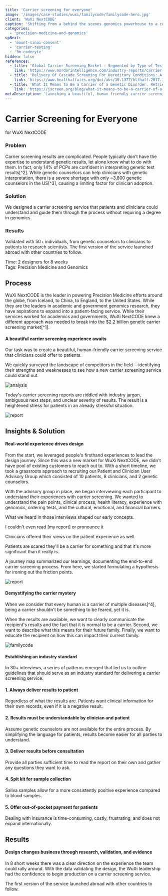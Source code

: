 ```yaml
---
title: 'Carrier screening for everyone'
image: '/images/case-studies/wuxi/familycode/familycode-hero.jpg'
client: 'WuXi NextCODE'
caption: 'Shifting from a behind the scenes genomics powerhouse to a consumer-friendly service.'
categories:
  - 'precision-medicine-and-genomics'
upNext:
  - 'mount-sinai-consent'
  - 'carrier-testing'
  - '3m-coderyte'
hidden: false
references:
  - title: 'Global Carrier Screening Market - Segmented by Type of Test, Disease, and Geography - Growth, Trends and Forecasts. Retrieved July 24, 2018, from '
    link: 'https://www.mordorintelligence.com/industry-reports/carrier-screening-market'
  - title: 'Delivery Of Cascade Screening For Hereditary Conditions: A Scoping Review Of The Literature. Retrieved July 24, 2018, from '
    link: 'https://www.healthaffairs.org/doi/abs/10.1377/hlthaff.2017.1630'
  - title: 'What It Means to Be a Carrier of a Genetic Disorder. Retrieved July 24, 2018, from'
    link: 'https://jscreen.org/blog/what-it-means-to-be-a-carrier-of-a-genetic-disorder/'
metaDescription: 'Launching a beautiful, human friendly carrier screening service for planning healthy families.'
---
```



# Carrier Screening for Everyone

for WuXi NextCODE

### Problem

Carrier screening results are complicated. People typically don't have the expertise to understand genetic results, let alone know what to do with them. In fact, only 14% of PCPs are confident in interpreting genetic test results[^2]. While genetic counselors can help clinicians with genetic interpretation, there is a severe shortage with only ~3,800 genetic counselors in the US[^3], causing a limiting factor for clinician adoption.

### Solution

We designed a carrier screening service that patients and clinicians could understand and guide them through the process without requiring a degree in genomics.

### Results

Validated with 50+ individuals, from genetic counselors to clinicians to patients to research scientists. The first version of the service launched abroad with other countries to follow.

<span class="text--uppercase text--gray text--bold text--spacing text--md">
  Time:
</span> 2 designers for 8 weeks
<br />
<span class="text--uppercase text--gray text--bold text--spacing text--md">
  Tags:
</span> Precision Medicine and Genomics
<Divider />

## Process

WuXi NextCODE is the leader in powering Precision Medicine efforts around the globe, from Iceland, to China, to England, to the United States. While they are the leaders in academic and government genomics research, they have aspirations to expand into a patient-facing service. While their services worked for academics and governments, WuXi NextCODE knew a different approach was needed to break into the \$2.2 billion genetic carrier screening market[^1].

#### A beautiful carrier screening experience awaits

Our task was to create a beautiful, human-friendly carrier screening service that clinicians could offer to patients.

We quickly surveyed the landscape of competitors in the field &mdash;identifying their strengths and weaknesses to see how a new carrier screening service could stand out.

![analysis](/images/case-studies/wuxi/familycode/familycode-competitive-analysis-2.jpg)

Today's carrier screening reports are riddled with industry jargon, ambiguous next steps, and unclear severity of results. The result is a heightened stress for patients in an already stressful situation.

![report](/images/case-studies/wuxi/familycode/familycode-report.jpg)

<Divider />

## Insights & Solution

#### Real-world experience drives design

From the start, we leveraged people's firsthand experiences to lead the design journey. Since this was a new market for WuXi NextCODE, we didn't have pool of existing customers to reach out to. With a short timeline, we took a grassroots approach to recruiting our Patient and Clinician User Advisory Group which consisted of 10 patients, 8 clinicians, and 2 genetic counselors.

With the advisory group in place, we began interviewing each participant to understand their experiences with carrier screening. We wanted to understand the pain points, clinical process, health literacy, experience with genomics, ordering tests, and the cultural, emotional, and financial barriers.

What we heard in those interviews shaped our early concepts.

<Quote quotee="Patient" quoteeSub="">
  I couldn't even read [my report] or pronounce it
</Quote>

Clinicians offered their views on the patient experience as well.

<Quote quotee="Clinician" quoteeSub="">
  Patients are scared they'll be a carrier for something and that it's more
  significant than it really is.
</Quote>

A journey map summarized our learnings, documenting the end-to-end carrier screening process. From here, we started formulating a hypothesis for ironing out the friction points.

![report](/images/case-studies/wuxi/familycode/familycode-journey-map.jpg)

#### Demystifying the carrier mystery

When we consider that every human is a carrier of multiple diseases[^4], being a carrier shouldn't be something to be feared, yet it is.

When the results are available, we want to clearly communicate the recipient's results and the fact that it is normal to be a carrier. Second, we want to describe what this means for their future family. Finally, we want to educate the recipient on how this can impact their current family.

![familycode](/images/case-studies/wuxi/familycode/familycode-mockup2.jpg)

#### Establishing an industry standard

In 30+ interviews, a series of patterns emerged that led us to outline guidelines that should serve as an industry standard for delivering a carrier screening service.

#### 1. Always deliver results to patient

Regardless of what the results are. Patients want clinical information for their own records, even if it is a negative result.

#### 2. Results must be understandable by clinician and patient

Assume genetic counselors are not available for the entire process. By simplifying the language for patients, results become easier for all parties to understand.

#### 3. Deliver results before consultation

Provide all parties sufficient time to read the report on their own and gather any questions they want to ask.

#### 4. Spit kit for sample collection

Saliva samples allow for a more consistently positive experience compared to blood samples.

#### 5. Offer out-of-pocket payment for patients

Dealing with insurance is time-consuming, costly, frustrating, and does not expand internationally.

<Divider />

## Results

#### Design changes business through research, validation, and evidence

In 8 short weeks there was a clear direction on the experience the team could rally around. With the data validating the design, the WuXi leadership had the confidence to begin production on a carrier screening service.

The first version of the service launched abroad with other countries to follow.
